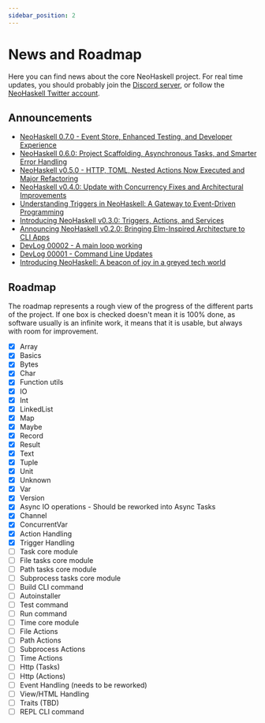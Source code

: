 ```yaml
---
sidebar_position: 2
---
```


# News and Roadmap

Here you can find news about the core NeoHaskell project. For real time updates, you should probably join the [Discord server](https://discord.com/invite/wDj3UYzec8), or follow the [NeoHaskell Twitter account](https://x.com/neohaskell).

## Announcements

- [NeoHaskell 0.7.0 - Event Store, Enhanced Testing, and Developer Experience](https://github.com/neohaskell/NeoHaskell/releases/tag/0.7.0)
- [NeoHaskell 0.6.0: Project Scaffolding, Asynchronous Tasks, and Smarter Error Handling](https://github.com/neohaskell/NeoHaskell/releases/tag/0.6.0)
- [NeoHaskell v0.5.0 - HTTP, TOML, Nested Actions Now Executed and Major Refactoring](https://dev.to/neohaskell/neohaskell-v050-http-toml-nested-actions-now-executed-and-major-refactoring-4cb6)
- [NeoHaskell v0.4.0: Update with Concurrency Fixes and Architectural Improvements](https://dev.to/neohaskell/neohaskell-v040-update-with-concurrency-fixes-and-architectural-improvements-267b)
- [Understanding Triggers in NeoHaskell: A Gateway to Event-Driven Programming](https://dev.to/neohaskell/understanding-triggers-in-neohaskell-a-gateway-to-event-driven-programming-49nb)
- [Introducing NeoHaskell v0.3.0: Triggers, Actions, and Services](https://dev.to/neohaskell/introducing-neohaskell-v030-triggers-actions-and-services-2ae)
- [Announcing NeoHaskell v0.2.0: Bringing Elm-Inspired Architecture to CLI Apps](https://dev.to/neohaskell/announcing-neohaskell-v020-bringing-elm-inspired-architecture-to-cli-apps-54db)
- [DevLog 00002 - A main loop working](https://dev.to/neohaskell/devlog-00002-a-main-loop-working-31kj)
- [DevLog 00001 - Command Line Updates](https://dev.to/neohaskell/devlog-00001-command-line-updates-24f3)
- [Introducing NeoHaskell: A beacon of joy in a greyed tech world
](https://dev.to/neohaskell/introducing-neohaskell-a-beacon-of-joy-in-a-greyed-tech-world-4f9b)

## Roadmap

The roadmap represents a rough view of the progress of the different
parts of the project. If one box is checked doesn't mean it is 100%
done, as software usually is an infinite work, it means that it is
usable, but always with room for improvement.

- [x] Array
- [x] Basics
- [x] Bytes
- [x] Char
- [x] Function utils
- [x] IO
- [x] Int
- [x] LinkedList
- [x] Map
- [x] Maybe
- [x] Record
- [x] Result
- [x] Text
- [x] Tuple
- [x] Unit
- [x] Unknown
- [x] Var
- [x] Version
- [x] Async IO operations - Should be reworked into Async Tasks
- [x] Channel
- [x] ConcurrentVar
- [x] Action Handling
- [x] Trigger Handling
- [ ] Task core module
- [ ] File tasks core module
- [ ] Path tasks core module
- [ ] Subprocess tasks core module
- [ ] Build CLI command
- [ ] Autoinstaller
- [ ] Test command
- [ ] Run command
- [ ] Time core module
- [ ] File Actions
- [ ] Path Actions
- [ ] Subprocess Actions
- [ ] Time Actions
- [ ] Http (Tasks)
- [ ] Http (Actions)
- [ ] Event Handling (needs to be reworked)
- [ ] View/HTML Handling
- [ ] Traits (TBD)
- [ ] REPL CLI command

